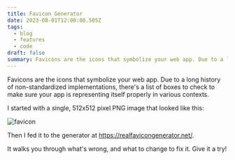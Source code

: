 ```yaml
---
title: Favicon Generator
date: 2023-08-01T12:00:00.505Z
tags:
  - blog
  - features
  - code
draft: false
summary: Favicons are the icons that symbolize your web app. Due to a long history of non-standardized implementations, there's a list of boxes to check to make sure your app is representing itself properly in various contexts.
---
```


Favicons are the icons that symbolize your web app. Due to a long history of non-standardized implementations, there's a list of boxes to check to make sure your app is representing itself properly in various contexts.

I started with a single, 512x512 pixel PNG image that looked like this:

<Image alt="favicon" src="/static/images/logo512.png" width={256} height={256} />

Then I fed it to the generator at https://realfavicongenerator.net/.

It walks you through what's wrong, and what to change to fix it. Give it a try!
